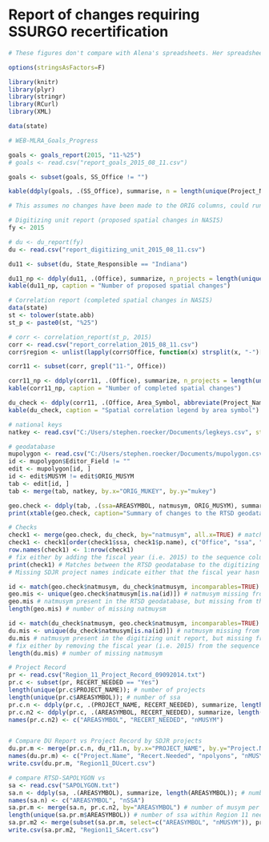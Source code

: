 # Report of changes requiring SSURGO recertification

```{r, echo=FALSE, eval=FALSE}
# These figures don't compare with Alena's spreadsheets. Her spreadsheets have additional counties that aren't captured in the Project Record.

options(stringsAsFactors=F)

library(knitr)
library(plyr)
library(stringr)
library(RCurl)
library(XML)

data(state)

# WEB-MLRA_Goals_Progress

goals <- goals_report(2015, "11-%25")
# goals <- read.csv("report_goals_2015_08_11.csv")

goals <- subset(goals, SS_Office != "")

kable(ddply(goals, .(SS_Office), summarise, n = length(unique(Project_Name))), caption = "Number or SDJR projects per SS Office")

```

```{r, summarize geodatabase tabular changes, echo=FALSE, cache=TRUE, warning=FALSE, message=FALSE, results='asis'}
# This assumes no changes have been made to the ORIG columns, could run a check against an unedited copy. Need to add addition scripts to see if the number of MUSYM edited = the total number of MUSYM.

# Digitizing unit report (proposed spatial changes in NASIS)
fy <- 2015

# du <- du_report(fy)
du <- read.csv("report_digitizing_unit_2015_08_11.csv")

du11 <- subset(du, State_Responsible == "Indiana")

du11_np <- ddply(du11, .(Office), summarize, n_projects = length(unique(Project_Name)))
kable(du11_np, caption = "Number of proposed spatial changes")

# Correlation report (completed spatial changes in NASIS)
data(state)
st <- tolower(state.abb)
st_p <- paste0(st, "%25")

# corr <- correlation_report(st_p, 2015)
corr <- read.csv("report_correlation_2015_08_11.csv")
corr$region <- unlist(lapply(corr$Office, function(x) strsplit(x, "-")[[1]][1]))

corr11 <- subset(corr, grepl("11-", Office))

corr11_np <- ddply(corr11, .(Office), summarize, n_projects = length(unique(Project_Name)))
kable(corr11_np, caption = "Number of completed spatial changes")

du_check <- ddply(corr11, .(Office, Area_Symbol, abbreviate(Project_Name, 50), new_musym = New_Symbol, 20), summarize, old_musym = paste(unique(Old_Musym), collapse=", ")) # project by natmusym and musym
kable(du_check, caption = "Spatial correlation legend by area symbol")

# national keys
natkey <- read.csv("C:/Users/stephen.roecker/Documents/legkeys.csv", stringsAsFactor=FALSE)

# geodatabase
mupolygon <- read.csv("C:/Users/stephen.roecker/Documents/mupolygon.csv", stringsAsFactors=FALSE)
id <- mupolygon$Editor_Field != ""
edit <- mupolygon[id, ]
id <- edit$MUSYM != edit$ORIG_MUSYM
tab <- edit[id, ]
tab <- merge(tab, natkey, by.x="ORIG_MUKEY", by.y="mukey")

geo.check <- ddply(tab, .(ssa=AREASYMBOL, natmusym, ORIG_MUSYM), summarize, new.musym=paste(sort(unique(MUSYM)), collapse=", "), n.polygons=length(ORIG_MUSYM), acres = round(sum(Shape_Area*0.000247), 0))
print(xtable(geo.check, caption="Summary of changes to the RTSD geodatabase by Soil Survey Area"), type="html", caption.placement="top")
```

```{r, checks}
# Checks
check1 <- merge(geo.check, du_check, by="natmusym", all.x=TRUE) # match geo.check to du_check
check1 <- check1[order(check1$ssa, check1$p.name), c("Office", "ssa", "p.name", "natmusym", "ORIG_MUSYM", "new.musym", "du.musym", "n.polygons", "acres")] # order by p.name and resort columns
row.names(check1) <- 1:nrow(check1) 
# fix either by adding the fiscal year (i.e. 2015) to the sequence column in the Project Mapunit table, or by undoing unapproved changes to the RTSD geodatabase.
print(check1) # Matches between the RTSD geodatabase to the digitizing unit report
# Missing SDJR project names indicate either that the fiscal year hasn't been populated in the Project Mapunit table, or that the changes to the RTSD weren't approabed.

id <- match(geo.check$natmusym, du_check$natmusym, incomparables=TRUE)
geo.mis <- unique(geo.check$natmusym[is.na(id)]) # natmusym missing from geodatabase
geo.mis # natmusym present in the RTSD geodatabase, but missing from the digitizing unit report
length(geo.mis) # number of missing natmuysm

id <- match(du_check$natmusym, geo.check$natmusym, incomparables=TRUE)
du.mis <- unique(du_check$natmusym[is.na(id)]) # natmusym missing from du report
du.mis # natmusym present in the digitizing unit report, but missing from the RTSD geodatabase
# fix either by removing the fiscal year (i.e. 2015) from the sequence column in the Project Mapunit table, or by making the proposed SDJR changes to the RTSD geodatabase.
length(du.mis) # number of missing natmusym
```

```{r, echo=FALSE, eval=FALSE}
# Project Record
pr <- read.csv("Region_11_Project_Record_09092014.txt")
pr.c <- subset(pr, RECERT_NEEDED == "Yes")
length(unique(pr.c$PROJECT_NAME)); # number of projects
length(unique(pr.c$AREASYMBOL)); # number of ssa
pr.c.n <- ddply(pr.c, .(PROJECT_NAME, RECERT_NEEDED), summarize, length(PROJECT_NAME)); # number of polygons per project
pr.c.n2 <- ddply(pr.c, .(AREASYMBOL, RECERT_NEEDED), summarize, length(PROJECT_NAME)); # number of polygons per area
names(pr.c.n2) <- c("AREASYMBOL", "RECERT_NEEDED", "nMUSYM")


# Compare DU Report vs Project Record by SDJR projects
du.pr.m <- merge(pr.c.n, du_r11.n, by.x="PROJECT_NAME", by.y="Project.Name",  all=T)
names(du.pr.m) <- c("Project.Name", "Recert.Needed", "npolyons", "nMUSYM")
write.csv(du.pr.m, "Region11_DUcert.csv")

# compare RTSD-SAPOLYGON vs
sa <- read.csv("SAPOLYGON.txt")
sa.n <- ddply(sa, .(AREASYMBOL), summarize, length(AREASYMBOL)); # number of polygons per ssa
names(sa.n) <- c("AREASYMBOL", "nSSA")
sa.pr.m <- merge(sa.n, pr.c.n2, by="AREASYMBOL") # number of musym per ssa that need recert
length(unique(sa.pr.m$AREASYMBOL)) # number of ssa within Region 11 needing recert 
sa.pr.m2 <- merge(subset(sa.pr.m, select=c("AREASYMBOL", "nMUSYM")), pr.c.n2, by="AREASYMBOL", all=T) # number of musym per ssa that need recert, 65 ssa in Region 11 need recert and 8 in other regions
write.csv(sa.pr.m2, "Region11_SAcert.csv")
```